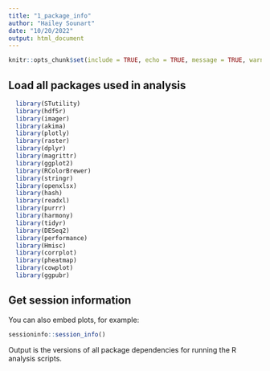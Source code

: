 ```yaml
---
title: "1_package_info"
author: "Hailey Sounart"
date: "10/20/2022"
output: html_document
---
```


```r
knitr::opts_chunk$set(include = TRUE, echo = TRUE, message = TRUE, warning =FALSE)
```

## Load all packages used in analysis

```r

  library(STutility)
  library(hdf5r)
  library(imager)
  library(akima)
  library(plotly)
  library(raster)
  library(dplyr)
  library(magrittr)
  library(ggplot2)
  library(RColorBrewer)
  library(stringr)
  library(openxlsx)
  library(hash)
  library(readxl)
  library(purrr)
  library(harmony)
  library(tidyr)
  library(DESeq2)
  library(performance)
  library(Hmisc)
  library(corrplot)
  library(pheatmap)
  library(cowplot)
  library(ggpubr)

```


## Get session information

You can also embed plots, for example:

```r

sessioninfo::session_info()


```
Output is the versions of all package dependencies for running the R analysis scripts.
